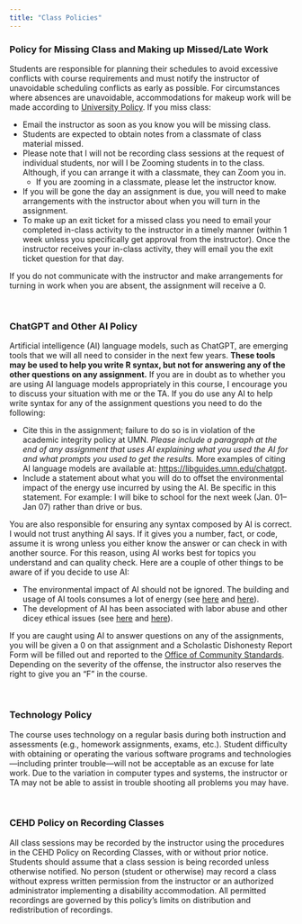 ```yaml
---
title: "Class Policies"
---
```



:::absence
### Policy for Missing Class and Making up Missed/Late Work

Students are responsible for planning their schedules to avoid excessive conflicts with course requirements and must notify the instructor of unavoidable scheduling conflicts as early as possible. For circumstances where absences are unavoidable, accommodations for makeup work will be made according to [University Policy](https://policy.umn.edu/education/makeupwork). If you miss class:

- Email the instructor as soon as you know you will be missing class.
- Students are expected to obtain notes from a classmate of class material missed.
- Please note that I will not be recording class sessions at the request of individual students, nor will I be Zooming students in to the class. Although, if you can arrange it with a classmate, they can Zoom you in.
  + If you are zooming in a classmate, please let the instructor know.
- If you will be gone the day an assignment is due, you will need to make arrangements with the instructor about when you will turn in the assignment. 
- To make up an exit ticket for a missed class you need to email your completed in-class activity to the instructor in a timely manner (within 1 week unless you specifically get approval from the instructor). Once the instructor receives your in-class activity, they will email you the exit ticket question for that day. 

If you do not communicate with the instructor and make arrangements for turning in work when you are absent, the assignment will receive a 0. 
:::


<br />


:::ai
### ChatGPT and Other AI Policy

Artificial intelligence (AI) language models, such as ChatGPT, are emerging tools that we will all need to consider in the next few years. **These tools may be used to help you write R syntax, but not for answering any of the other questions on any assignment.** If you are in doubt as to whether you are using AI language models appropriately in this course, I encourage you to discuss your situation with me or the TA. If you do use any AI to help write syntax for any of the assignment questions you need to do the following:

- Cite this in the assignment; failure to do so is in violation of the academic integrity policy at UMN. *Please include a paragraph at the end of any assignment that uses AI explaining what you used the AI for and what prompts you used to get the results.* More examples of citing AI language models are available at: <https://libguides.umn.edu/chatgpt>.
- Include a statement about what you will do to offset the environmental impact of the energy use incurred by using the AI. Be specific in this statement. For example: I will bike to school for the next week (Jan. 01--Jan 07) rather than drive or bus.

You are also responsible for ensuring any syntax composed by AI is correct. I would not trust anything AI says. If it gives you a number, fact, or code, assume it is wrong unless you either know the answer or can check in with another source. For this reason, using AI works best for topics you understand and can quality check. Here are a couple of other things to be aware of if you decide to use AI:

- The environmental impact of AI should not be ignored. The building and usage of AI tools consumes a lot of energy (see [here](https://www.nature.com/articles/s42256-020-0219-9) and [here](https://www.cfr.org/blog/artificial-intelligences-environmental-costs-and-promise)).
- The development of AI has been associated with labor abuse and other dicey ethical issues (see [here](https://www.aljazeera.com/opinions/2023/1/23/sweatshops-are-making-our-digital-age-work) and [here](https://www.rollingstone.com/culture/culture-features/women-warnings-ai-danger-risk-before-chatgpt-1234804367/)).

If you are caught using AI to answer questions on any of the assignments, you will be given a 0 on that assignment and a Scholastic Dishonesty Report Form will be filled out and reported to the [Office of Community Standards](https://communitystandards.umn.edu/). Depending on the severity of the offense, the instructor also reserves the right to give you an "F" in the course.
:::

<br />


:::technology
### Technology Policy

The course uses technology on a regular basis during both instruction and assessments (e.g., homework assignments, exams, etc.). Student difficulty with obtaining or operating the various software programs and technologies---including printer trouble---will not be acceptable as an excuse for late work. Due to the variation in computer types and systems, the instructor or TA may not be able to assist in trouble shooting all problems you may have.

<!-- <p style="font-size:70%;">gg_goldy created by Rita Sandidge, CSPP</p> -->
:::

<br />


:::recording
### CEHD Policy on Recording Classes

All class sessions may be recorded by the instructor using the procedures in the CEHD Policy on Recording Classes, with or without prior notice. Students should assume that a class session is being recorded unless otherwise notified. No person (student or otherwise) may record a class without express written permission from the instructor or an authorized administrator implementing a disability accommodation. All permitted recordings are governed by this policy’s limits on distribution and redistribution of recordings.

<!-- <p style="font-size:70%;">gg_goldy created by Rita Sandidge, CSPP</p> -->
:::

<br />

